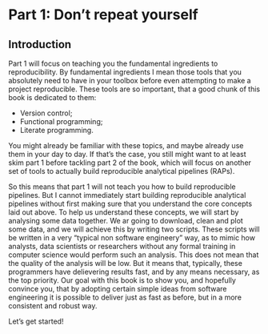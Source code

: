 # Part 1: Don’t repeat yourself

## Introduction

Part 1 will focus on teaching you the fundamental ingredients to
reproducibility. By fundamental ingredients I mean those tools that you
absolutely need to have in your toolbox before even attempting to make a project
reproducible. These tools are so important, that a good chunk of this book is
dedicated to them:

- Version control;
- Functional programming;
- Literate programming.

You might already be familiar with these topics, and maybe already use them in
your day to day. If that’s the case, you still might want to at least skim part
1 before tackling part 2 of the book, which will focus on another set of tools
to actually build reproducible analytical pipelines (RAPs).

So this means that part 1 will not teach you how to build reproducible
pipelines. But I cannot immediately start building reproducible analytical
pipelines without first making sure that you understand the core concepts laid
out above. To help us understand these concepts, we will start by analysing some
data together. We ar going to download, clean and plot some data, and we will
achieve this by writing two scripts. These scripts will be written in a very
"typical non software engineery" way, as to mimic how analysts, data scientists
or researchers without any formal training in computer science would perform
such an analysis. This does not mean that the quality of the analysis will be
low. But it means that, typically, these programmers have delievering results
fast, and by any means necessary, as the top priority. Our goal with this book
is to show you, and hopefully convince you, that by adopting certain simple
ideas from software engineering it is possible to deliver just as fast as
before, but in a more consistent and robust way.

Let’s get started!
